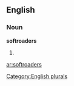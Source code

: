 ==English==

===Noun===
'''softroaders'''

# {{plural of|[[softroader]]}}

[[Category:English plurals]]

[[ar:softroaders]]